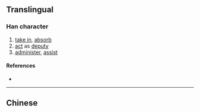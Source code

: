 {{character info/new}}
{{also|攝|摂}}
==Translingual==
{{Han simplified forms|攝|摂|摄}}

===Han character===
{{Han char|rn=64|rad=手|as=10|sn=13|four=|canj=QSJE,XQSJE|ids=⿰扌聂}}

# [[take in]], [[absorb]]
# [[act]] as [[deputy]]
# [[administer]], [[assist]]

====References====
* {{Han ref|kx=0449.081|hdz=31929.010|uh=6444|ud=25668}}

----

==Chinese==
{{zh-see|攝}}